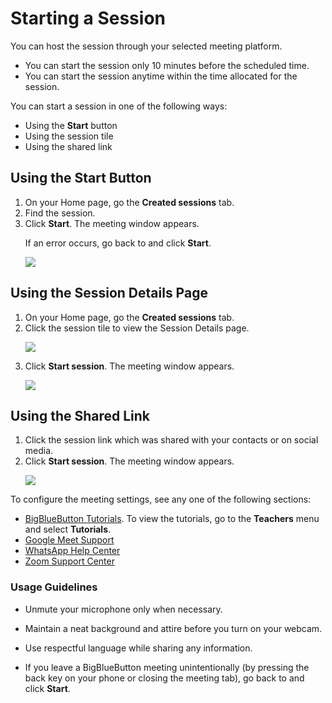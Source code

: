 
# Starting a Session 

You can host the <PartialExample mentored /> session through your selected meeting platform.

<Admonition type="note">
<ul>
<li>You can start the session only 10 minutes before the scheduled time.</li>
<li>You can start the session anytime within the time allocated for the session.</li>
</ul>
</Admonition>

You can start a session in one of the following ways:

* Using the **Start** button
* Using the session tile
* Using the shared link

## Using the Start Button

<ol>
<li>On your Home page, go the <b>Created sessions</b> tab.</li>
<li>Find the session.</li>
<li>Click <b>Start</b>. The meeting window appears.
<p>
   <Admonition type="tip">    
   <p>If an error occurs, go back to <PartialExample mentored /> and click <b>Start</b>.</p>
   </Admonition>
</p>
<p>
   <img src={PortalStartButton} />
</p>
</li>
</ol>

## Using the Session Details Page

<ol>
<li>On your Home page, go the <b>Created sessions</b> tab.</li>
<li>Click the session tile to view the Session Details page.
<p>
   <img src={PortalNewSession} />
</p>
</li>
<li>Click <b>Start session</b>. The meeting window appears.
<p>
   <img src={PortalStartSessionButton} />
</p>
</li>
</ol>

## Using the Shared Link

<ol>
<li>Click the session link which was shared with your contacts or on social media.</li> 
<li>Click <b>Start session</b>. The meeting window appears.
<p>
   <img src={PortalStartSessionButton} />
</p>
</li>
</ol>

<p>
   <Admonition type="info">    
   <p>To configure the meeting settings, see any one of the following sections:</p>
   <ul>
   <li><a href="https://bigbluebutton.org">BigBlueButton Tutorials</a>. To view the tutorials, go to the <b>Teachers</b> menu and select <b>Tutorials</b>.</li>
   <li><a href="https://support.google.com/">Google Meet Support</a></li>
   <li><a href="https://www.whatsapp.com/">WhatsApp Help Center</a></li>
   <li><a href="https://zoom.us/">Zoom Support Center</a></li>
   </ul>
   </Admonition>
</p>

### Usage Guidelines

- Unmute your microphone only when necessary.

- Maintain a neat background and attire before you turn on your webcam. 

- Use respectful language while sharing any information. 

- If you leave a BigBlueButton meeting unintentionally (by pressing the back key on your phone or closing the meeting tab), go back to <PartialExample mentored /> and click <b>Start</b>.
